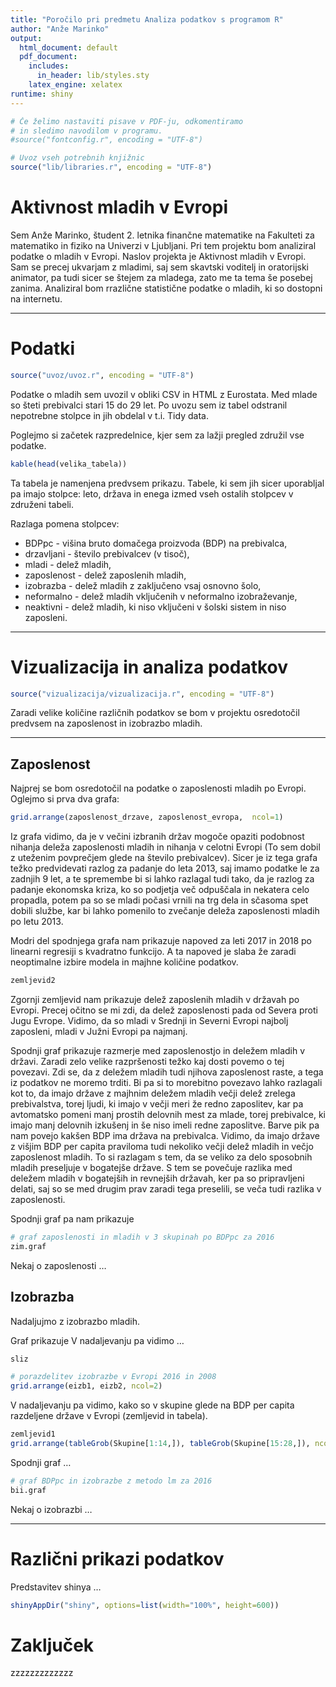 ```yaml
---
title: "Poročilo pri predmetu Analiza podatkov s programom R"
author: "Anže Marinko"
output:
  html_document: default
  pdf_document:
    includes:
      in_header: lib/styles.sty
    latex_engine: xelatex
runtime: shiny
---
```


```r
# Če želimo nastaviti pisave v PDF-ju, odkomentiramo
# in sledimo navodilom v programu.
#source("fontconfig.r", encoding = "UTF-8")

# Uvoz vseh potrebnih knjižnic
source("lib/libraries.r", encoding = "UTF-8")
```

# Aktivnost mladih v Evropi

Sem Anže Marinko, študent 2. letnika finančne matematike na Fakulteti za matematiko in fiziko na Univerzi v Ljubljani. Pri tem projektu bom analiziral podatke o mladih v Evropi. Naslov projekta je Aktivnost mladih v Evropi. Sam se precej ukvarjam z mladimi, saj sem skavtski voditelj in oratorijski animator, pa tudi sicer se štejem za mladega, zato me ta tema še posebej zanima. Analiziral bom rrazlične statistične podatke o mladih, ki so dostopni na internetu.

***

# Podatki

```r
source("uvoz/uvoz.r", encoding = "UTF-8")
```

Podatke o mladih sem uvozil v obliki CSV in HTML z Eurostata. Med mlade so šteti prebivalci stari 15 do 29 let. Po uvozu sem iz tabel odstranil nepotrebne stolpce in jih obdelal v t.i. Tidy data.

Poglejmo si začetek razpredelnice, kjer sem za lažji pregled združil vse podatke.

```r
kable(head(velika_tabela))
```

Ta tabela je namenjena predvsem prikazu. Tabele, ki sem jih sicer uporabljal pa imajo stolpce: leto, država in enega izmed vseh ostalih stolpcev v združeni tabeli.

Razlaga pomena stolpcev:

* BDPpc - višina bruto domačega proizvoda (BDP) na prebivalca,
* drzavljani - število prebivalcev (v tisoč),
* mladi - delež mladih,
* zaposlenost - delež zaposlenih mladih,
* izobrazba - delež mladih z zaključeno vsaj osnovno šolo,
* neformalno - delež mladih vključenih v neformalno izobraževanje,
* neaktivni - delež mladih, ki niso vključeni v šolski sistem in niso zaposleni.

***

# Vizualizacija in analiza podatkov

```r
source("vizualizacija/vizualizacija.r", encoding = "UTF-8")
```

Zaradi velike količine različnih podatkov se bom v projektu osredotočil predvsem na zaposlenost in izobrazbo mladih.

***

## Zaposlenost

Najprej se bom osredotočil na podatke o zaposlenosti mladih po Evropi. Oglejmo si prva dva grafa:

```r
grid.arrange(zaposlenost_drzave, zaposlenost_evropa,  ncol=1)
```

Iz grafa vidimo, da je v večini izbranih držav mogoče opaziti podobnost nihanja deleža zaposlenosti mladih in nihanja v celotni Evropi (To sem dobil z uteženim povprečjem glede na število prebivalcev). Sicer je iz tega grafa težko predvidevati razlog za padanje do leta 2013, saj imamo podatke le za zadnjih 9 let, a te spremembe bi si lahko razlagal tudi tako, da je razlog za padanje ekonomska kriza, ko so podjetja več odpuščala in nekatera celo propadla, potem pa so se mladi počasi vrnili na trg dela in sčasoma spet dobili službe, kar bi lahko pomenilo to zvečanje deleža zaposlenosti mladih po letu 2013.

Modri del spodnjega grafa nam prikazuje napoved za leti 2017 in 2018 po linearni regresiji s kvadratno funkcijo. A ta napoved je slaba že zaradi neoptimalne izbire modela in majhne količine podatkov.

```r
zemljevid2
```

Zgornji zemljevid nam prikazuje delež zaposlenih mladih v državah po Evropi. Precej očitno se mi zdi, da delež zaposlenosti pada od Severa proti Jugu Evrope. Vidimo, da so mladi v Srednji in Severni Evropi najbolj zaposleni, mladi v Južni Evropi pa najmanj.

Spodnji graf prikazuje razmerje med zaposlenostjo in deležem mladih v državi. Zaradi zelo velike razpršenosti težko kaj dosti povemo o tej povezavi. Zdi se, da z deležem mladih tudi njihova zaposlenost raste, a tega iz podatkov ne moremo trditi. Bi pa si to morebitno povezavo lahko razlagali kot to, da imajo države z majhnim deležem mladih večji delež zrelega prebivalstva, torej ljudi, ki imajo v večji meri že redno zaposlitev, kar pa avtomatsko pomeni manj prostih delovnih mest za mlade, torej prebivalce, ki imajo manj delovnih izkušenj in še niso imeli redne zaposlitve.
Barve pik pa nam povejo kakšen BDP ima država na prebivalca. Vidimo, da imajo države z višjim BDP per capita praviloma tudi nekoliko večji delež mladih in večjo zaposlenost mladih. To si razlagam s tem, da se veliko za delo sposobnih mladih preseljuje v bogatejše države. S tem se povečuje razlika med deležem mladih v bogatejših in revnejših državah, ker pa so pripravljeni delati, saj so se med drugim prav zaradi tega preselili, se veča tudi razlika v zaposlenosti.

Spodnji graf pa nam prikazuje

```r
# graf zaposlenosti in mladih v 3 skupinah po BDPpc za 2016
zim.graf
```


Nekaj o zaposlenosti ...

## Izobrazba

Nadaljujmo z izobrazbo mladih.

Graf \ref{fig:graf_izobrazba_slovenia} prikazuje 
V nadaljevanju pa vidimo ...

```r
sliz
```

```r
# porazdelitev izobrazbe v Evropi 2016 in 2008
grid.arrange(eizb1, eizb2, ncol=2)
```

V nadaljevanju pa vidimo, kako so v skupine glede na BDP per capita razdeljene države v Evropi (zemljevid in tabela).

```r
zemljevid1
grid.arrange(tableGrob(Skupine[1:14,]), tableGrob(Skupine[15:28,]), ncol=2)
```

Spodnji graf ...

```r
# graf BDPpc in izobrazbe z metodo lm za 2016
bii.graf
```

Nekaj o izobrazbi ...

***
# Različni prikazi podatkov

Predstavitev shinya ...

```r
shinyAppDir("shiny", options=list(width="100%", height=600))
```

# Zaključek

zzzzzzzzzzzzz



